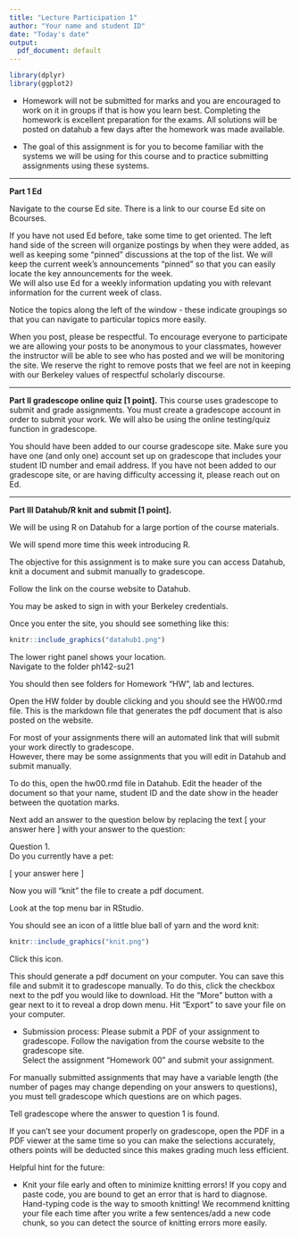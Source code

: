 ```yaml
---
title: "Lecture Participation 1"
author: "Your name and student ID"
date: "Today's date"
output:
  pdf_document: default
---
```


```r
library(dplyr)
library(ggplot2)
```

* Homework will not be submitted for marks and you are
encouraged to work on it in groups if that is how you learn best. 
Completing the homework is excellent preparation for the 
exams. All solutions will be posted on datahub a few days after the 
homework was made available.


* The goal of this assignment is for you to become familiar with the systems we will be using for this course and to practice submitting assignments using these systems.


--------------------------------------------------------------------------------

**Part 1 Ed ** 

Navigate to the course Ed site.  There is a link to our course Ed site on Bcourses.

If you have not used Ed before, take some time to get oriented. 
The left hand side of the screen will organize postings by when they were added, as well as keeping some "pinned" discussions at the top of the list.
We will keep the current week's announcements "pinned" so that you can easily locate the key announcements for the week.  
We will also use Ed for a weekly information updating you with relevant information for the current week of class.

Notice the topics along the left of the window - these indicate groupings so that you can navigate to particular topics more easily.

When you post, please be respectful.  To encourage everyone to participate we are allowing your posts to be anonymous to your classmates, however the instructor will be able to see who has posted and we will be monitoring the site. We reserve the right to remove posts that we feel are not in keeping with our Berkeley values of respectful scholarly discourse.  


--------------------------------------------------------------------------------

**Part II gradescope online quiz [1 point].** 
This course uses gradescope to submit and grade assignments.  You must create a gradescope account in order to submit your work.
We will also be using the online testing/quiz function in gradescope.  

You should have been added to our course gradescope site.  Make sure you have one (and only one) account set up on gradescope that includes your student ID number and email address.  If you have not been added to our gradescope site, or are having difficulty accessing it, please reach out on Ed.


--------------------------------------------------------------------------------

**Part III Datahub/R knit and submit [1 point].** 

We will be using R on Datahub for a large portion of the course materials.

We will spend more time this week introducing R.

The objective for this assignment is to make sure you can access Datahub, knit a document and submit manually to gradescope.

Follow the link on the course website to Datahub.  

You may be asked to sign in with your Berkeley credentials.  

Once you enter the site, you should see something like this:


```r
knitr::include_graphics("datahub1.png")
```

The lower right panel shows your location.  
Navigate to the folder ph142-su21

You should then see folders for Homework "HW", lab and lectures.

Open the HW folder by double clicking and you should see the HW00.rmd file.
This is the markdown file that generates the pdf document that is also posted on the website.  

For most of your assignments there will an automated link that will submit your work directly to gradescope.  
However, there may be some assignments that you will edit in Datahub and submit manually.


To do this, open the hw00.rmd file in Datahub.  Edit the header of the document so that your name, student ID and the date show in the header between the quotation marks.  


Next add an answer to the question below by replacing the text [ your answer here ] with your answer to the question:  

Question 1.  
Do you currently have a pet:

[ your answer here ]



Now you will "knit" the file to create a pdf document.

Look at the top menu bar in RStudio. 
 
 You should see an icon of a little blue ball of yarn and the word knit:

```r
knitr::include_graphics("knit.png")
```

Click this icon.  

This should generate a pdf document on your computer.  You can save this file and submit it to gradescope manually. To do this, click the checkbox next to the pdf you would like to download. Hit the "More" button with a gear next to it to reveal a drop down menu. Hit "Export" to save your file on your computer. 


* Submission process: Please submit a PDF of your assignment to gradescope.
Follow the navigation from the course website to the gradescope site.  
Select the assignment "Homework 00" and submit your assignment.  

For manually submitted assignments that may have a variable length (the number of pages may change depending on your answers to questions), you 
must tell gradescope which questions are on which pages. 

Tell gradescope where the answer to question 1 is found.

If you can't see your document properly on gradescope, open the PDF in a PDF viewer at the same time so you can make the selections accurately, others points will be deducted since this makes grading much less efficient.

Helpful hint for the future:

- Knit your file early and often to minimize knitting errors! If you copy and paste code, you are bound to get an error that is hard to diagnose.
Hand-typing code is the way to smooth knitting! We recommend knitting your file each time after you write a few sentences/add a new code chunk, so you can detect the source of knitting errors more easily.
 
